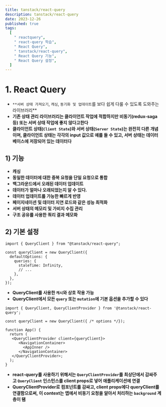 ```yaml
---
title: tanstack/react-query
description: tanstack/react-query
date: 2023-12-26
published: true
tags:
  [
    " reactquery",
    " react-query 학습",
    " React Query",
    " tanstack/react-query",
    " React Query 기능",
    " React Query 설정",
  ]
---
```


# 1. **React Query**

- `**서버 상태 가져오기`, `캐싱`, `동기화 및 업데이트`를 보다 쉽게 다룰 수 있도록 도와주는 라이브러리\*\*
- **기존 상태 관리 라이브러리는 클라이언트 작업에 적합하지만 비동기(redux-saga 등) 또는 서버 상태 작업에 좋지 않다고한다**
- **클라이언트 상태(`Client State`)와 서버 상태(`Server State`)는 완전히 다른 개념이며, 클라이언트 상태는 각각의 input 값으로 예를 들 수 있고, 서버 상태는 데이터베이스에 저장되어 있는 데이터다**

## 1) 기능

- **캐싱**
- **동일한 데이터에 대한 중복 요청을 단일 요청으로 통합**
- **백그라운드에서 오래된 데이터 업데이트**
- **데이터가 얼마나 오래되었는지 알 수 있다.**
- **데이터 업데이트를 가능한 빠르게 반영**
- **페이지네이션 및 데이터 지연 로드와 같은 성능 최적화**
- **서버 상태의 메모리 및 가비지 수집 관리**
- **구조 공유를 사용한 쿼리 결과 메모화**

## 2) 기본 설정

```tsx
import { QueryClient } from "@tanstack/react-query";

const queryClient = new QueryClient({
  defaultOptions: {
    queries: {
      staleTime: Infinity,
      // ...
    },
  },
});
```

- **QueryClient를 사용한 `캐시`와 상호 작용 가능**
- **QueryClient에서 모든 `query` 또는 `mutation`에 기본 옵션을 추가할 수 있다**

```tsx
import { QueryClient, QueryClientProvider } from '@tanstack/react-query';

const queryClient = new QueryClient({ /* options */});

function App() {
  return (
   <QueryClientProvider client={queryClient}>
      <NavigationContainer>
        <AppInner />
      </NavigationContainer>
   </QueryClientProvider>;
  );
}
```

- **react-query를 사용하기 위해서는 `QueryClientProvider`를 최상단에서 감싸주고 `QueryClient` 인스턴스를 client props로 넣어 애플리케이션에 연결**
- **QueryClientProvider로 컴포넌트를 감싸고, client props에다 queryClient를 연결함으로써, 이 context는 앱에서 비동기 요청을 알아서 처리하는 `background` 계층이 됌**
